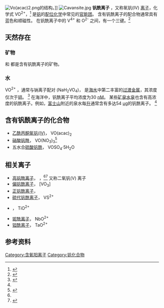 {{distinguish||text=高钒酰离子，化学式 {{chem|VO|2|+}}}}
[[File:Vo(acac)2.png|thumb]]的结构。]]
[[Image:Cavansite.jpg|thumb]]
'''钒酰离子''' ，又称氧钒(IV) [[离子|离子]]，化学式 VO<sup>2+</sup>，<ref name="Bertrand">{{cite journal|last1=Bertrand|first1=Gary L.|last2=Stapleton|first2=George W.|last3=Wulff|first3=Clause A.|last4=Hepler|first4=Loren G.|title=Thermochemistry of Aqueous Pervanadyl and Vanadyl Ions|journal=Inorg. Chem.|date=July 1966|volume=5|issue=7|pages=1283–1284|doi=10.1021/ic50041a048}}</ref> 是[[钒|钒]]的[[配位化学|配位化学]]中常见的[[官能团|官能团]]。  含有钒酰离子的配合物通常具有蓝色和顺磁性。 在钒酰离子中的 V<sup>4+</sup> 和 O<sup>2-</sup> 之间，有一个三键。<ref>{{cite journal|authors=Gray, H. B.; Winkler, J. R.|title=Living with Oxygen|journal=Accounts of Chemical Research|year=2018|volume=51|issue=8|pages=1850–1857|doi=10.1021/acs.accounts.8b00245|pmid=30016077|pmc=6106048}}</ref>

==天然存在==
===矿物===
{{le|Cavansite}} 和 {{le|pentagonite}} 都是含有钒酰离子的矿物。
===水===
VO<sup>2+</sup> ，通常与钠离子配对 (NaH<sub>2</sub>VO<sub>4</sub>)， 是[[海水|海水]]中第二丰富的[[过渡金属|过渡金属]]，其浓度仅次于[[钼|钼]]。 <ref name=Dieter>{{cite book|last1=Rehder|first1=Dieter|title=Bioinorganic Vanadium Chemistry|date=2008|publisher=John Wiley & Sons, Ltd|location=Hamburg, Germany|isbn=9780470065099|pages=5 & 9–10|edition=1st|doi=10.1002/9780470994429|series=Inorganic Chemistry}}</ref> 在海洋中，钒酰离子平均浓度为30 [[体积摩尔浓度#单位|nM]]。 某些[[矿泉水|矿泉水]][[泉|泉]]也含有高浓度的钒酰离子。例如，[[富士山|富士山]]附近的泉水每[[升|升]]通常含有多达54 [[微克|μg]]的钒酰离子。 <ref name=Dieter />

==含有钒酰离子的化合物 ==
* [[乙酰丙酮氧钒(IV)|乙酰丙酮氧钒(IV)]]， VO(acac)<sub>2</sub>
* [[硝酸钒酰|硝酸钒酰]]， VO(NO<sub>3</sub>)<sub>3</sub><ref>{{cite journal|last1=Varetti|first1=E.L.|last2=Brandán|first2=S.A.|last3=Ben Altabef|first3=A.|title=Vibrational and electronic spectra of vanadyl nitrate, VO(NO<sub>3</sub>)<sub>3</sub>|journal=Spectrochimica Acta Part A: Molecular and Biomolecular Spectroscopy|date=April 1995|volume=51|issue=4|pages=669–675|doi=10.1016/0584-8539(94)00154-4|bibcode=1995AcSpA..51..669B}}</ref>
* 五水合[[硫酸钒酰|硫酸钒酰]]， VOSO<sub>4</sub>·5H<sub>2</sub>O

==相关离子==
* [[高钒酰离子|高钒酰离子]]， {{chem|VO|2|+}}，<ref name="Bertrand" /><ref>{{cite journal|last1=Satyanarayan|first1=Pal|last2=Kasiraman|first2=Rinku Radhika|title=Mononuclear Pervanadyl ({{chem|VO|2|+}}) Complexes with Tridentate Schiff Bases: Self-assembling via C–H…oxo and π-π Interactions|journal=Zeitschrift für Anorganische und Allgemeine Chemie|date=July 2001|volume=627|issue=7|pages=1631–1637|doi=10.1002/1521-3749(200107)627:7<1631::AID-ZAAC1631>3.0.CO;2-H}}</ref> 又称二氧钒(V) 离子
* [[偏钒酰离子|偏钒酰离子]]， [VO<sub>3</sub>]{{su|b=''n''|p=''n''−}}
* [[正钒酰离子|正钒酰离子]]， {{chem|VO|4|3−}}
* [[硫代钒酰离子|硫代钒酰离子]]， VS<sup>2+</sup>
* {{le|钛酰离子|titanyl}}， TiO<sup>2+</sup>
* [[铌酰离子|铌酰离子]]， NbO<sup>2+</sup>
* [[钽酰离子|钽酰离子]]， TaO<sup>2+</sup>

==参考资料==
{{Greenwood&Earnshaw}}
<references />

[[Category:含氧阳离子|Category:含氧阳离子]]
[[Category:钒化合物|Category:钒化合物]]